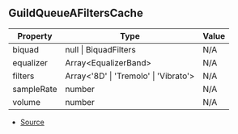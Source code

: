 ## GuildQueueAFiltersCache

| Property | Type | Value |
| ----------- | ----------- | ----------- |
| biquad | null \| BiquadFilters | N/A |
| equalizer | Array\<EqualizerBand> | N/A |
| filters | Array\<'8D' \| 'Tremolo' \| 'Vibrato'> | N/A |
| sampleRate | number | N/A |
| volume | number | N/A |


- [Source](https://github.com/Androz2091/discord-player/blob/fe42dd7/packages/discord-player/src/manager/GuildQueueAudioFilters.ts#L187)